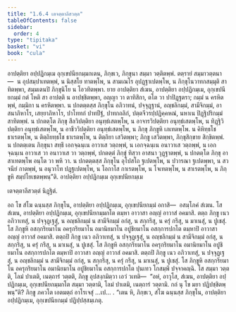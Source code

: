 ```yaml
---
title: "1.6.4 เตจตฺตาลีสวตฺต"
tableOfContents: false
sidebar:
  order: 4
type: "tipitaka"
basket: "vi"
book: "cula"
---
```



<DynamicBreadcrumb />

<Division number="60" book="cula">

<Paragraph number="280" book="cula">
อาปตฺติยา อปฺปฏิกมฺเม อุกฺเขปนียกมฺมกเตน, ภิกฺขเว, ภิกฺขุนา สมฺมา วตฺติตพฺพํ. ตตฺรายํ สมฺมาวตฺตนา—  น อุปสมฺปาเทตพฺพํ, น นิสฺสโย ทาตพฺโพ, น สามเณโร อุปฏฺฐาเปตพฺโพ, น ภิกฺขุโนวาทกสมฺมุติ สาทิตพฺพา, สมฺมเตนปิ ภิกฺขุนิโย น โอวทิตพฺพา. ยาย อาปตฺติยา สํเฆน, อาปตฺติยา อปฺปฏิกมฺเม, อุกฺเขปนียกมฺมํ กตํ โหติ สา อาปตฺติ น อาปชฺชิตพฺพา, อญฺญา วา ตาทิสิกา, ตโต วา ปาปิฏฺฐตรา; กมฺมํ น ครหิตพฺพํ, กมฺมิกา น ครหิตพฺพา. น ปกตตฺตสฺส ภิกฺขุโน อภิวาทนํ, ปจฺจุฏฺฐานํ, อญฺชลิกมฺมํ, สามีจิกมฺมํ, อาสนาภิหาโร, เสยฺยาภิหาโร, ปาโททกํ ปาทปีฐํ, ปาทกถลิกํ, ปตฺตจีวรปฺปฏิคฺคหณํ, นหาเน ปิฏฺฐิปริกมฺมํ สาทิตพฺพํ. น ปกตตฺโต ภิกฺขุ สีลวิปตฺติยา อนุทฺธํเสตพฺโพ, น อาจารวิปตฺติยา อนุทฺธํเสตพฺโพ, น ทิฏฺฐิวิปตฺติยา อนุทฺธํเสตพฺโพ, น อาชีววิปตฺติยา อนุทฺธํเสตพฺโพ, น ภิกฺขุ ภิกฺขูหิ เภเทตพฺโพ. น คิหิทฺธโช ธาเรตพฺโพ, น ติตฺถิยทฺธโช ธาเรตพฺโพ, น ติตฺถิยา เสวิตพฺพา; ภิกฺขู เสวิตพฺพา, ภิกฺขุสิกฺขาย สิกฺขิตพฺพํ. น ปกตตฺเตน ภิกฺขุนา สทฺธึ เอกจฺฉนฺเน อาวาเส วตฺถพฺพํ, น เอกจฺฉนฺเน อนาวาเส วตฺถพฺพํ, น เอกจฺฉนฺเน อาวาเส วา อนาวาเส วา วตฺถพฺพํ, ปกตตฺตํ ภิกฺขุํ ทิสฺวา อาสนา วุฏฺฐาตพฺพํ, น ปกตตฺโต ภิกฺขุ อาสาเทตพฺโพ อนฺโต วา พหิ วา. น ปกตตฺตสฺส ภิกฺขุโน อุโปสโถ ฐเปตพฺโพ, น ปวารณา ฐเปตพฺพา, น สวจนียํ กาตพฺพํ, น อนุวาโท ปฏฺฐเปตพฺโพ, น โอกาโส กาเรตพฺโพ, น โจเทตพฺโพ, น สาเรตพฺโพ, น ภิกฺขูหิ สมฺปโยเชตพฺพนฺ”ติ.

</Paragraph>
</Division>

<Paragraph number="281" type="center" book="cula">
อาปตฺติยา อปฺปฏิกมฺเม อุกฺเขปนียกมฺเม

  
เตจตฺตาลีสวตฺตํ นิฏฺฐิตํ.


</Paragraph>

<Division number="61" book="cula">

<Paragraph number="282" book="cula">
อถ โข สํโฆ ฉนฺนสฺส ภิกฺขุโน, อาปตฺติยา อปฺปฏิกมฺเม, อุกฺเขปนียกมฺมํ อกาสิ—  อสมฺโภคํ สํเฆน. โส สํเฆน, อาปตฺติยา อปฺปฏิกมฺเม, อุกฺเขปนียกมฺมกโต ตมฺหา อาวาสา อญฺญํ อาวาสํ อคมาสิ. ตตฺถ ภิกฺขู เนว อภิวาเทสุํ, น ปจฺจุฏฺเฐสุํ, น อญฺชลิกมฺมํ น สามีจิกมฺมํ อกํสุ, น สกฺกรึสุ, น ครุํ กรึสุ, น มาเนสุํ, น ปูเชสุํ. โส ภิกฺขูหิ อสกฺกริยมาโน อครุกริยมาโน อมานิยมาโน อปูชิยมาโน อสกฺการปกโต ตมฺหาปิ อาวาสา อญฺญํ อาวาสํ อคมาสิ. ตตฺถปิ ภิกฺขู เนว อภิวาเทสุํ, น ปจฺจุฏฺเฐสุํ, น อญฺชลิกมฺมํ น สามีจิกมฺมํ อกํสุ, น สกฺกรึสุ, น ครุํ กรึสุ, น มาเนสุํ, น ปูเชสุํ. โส ภิกฺขูหิ อสกฺกริยมาโน อครุกริยมาโน อมานิยมาโน อปูชิยมาโน อสกฺการปกโต ตมฺหาปิ อาวาสา อญฺญํ อาวาสํ อคมาสิ. ตตฺถปิ ภิกฺขู เนว อภิวาเทสุํ, น ปจฺจุฏฺเฐสุํ, น อญฺชลิกมฺมํ น สามีจิกมฺมํ อกํสุ, น สกฺกรึสุ, น ครุํ กรึสุ, น มาเนสุํ, น ปูเชสุํ. โส ภิกฺขูหิ อสกฺกริยมาโน อครุกริยมาโน อมานิยมาโน อปูชิยมาโน อสกฺการปกโต ปุนเทว โกสมฺพึ ปจฺจาคญฺฉิ. โส สมฺมา วตฺตติ, โลมํ ปาเตติ, เนตฺถารํ วตฺตติ, ภิกฺขู อุปสงฺกมิตฺวา เอวํ วเทติ—  “อหํ, อาวุโส, สํเฆน, อาปตฺติยา อปฺปฏิกมฺเม, อุกฺเขปนียกมฺมกโต สมฺมา วตฺตามิ, โลมํ ปาเตมิ, เนตฺถารํ วตฺตามิ. กถํ นุ โข มยา ปฏิปชฺชิตพฺพนฺ”ติ? ภิกฺขู ภควโต เอตมตฺถํ อาโรเจสุํ …เป… . “เตน หิ, ภิกฺขเว, สํโฆ ฉนฺนสฺส ภิกฺขุโน, อาปตฺติยา อปฺปฏิกมฺเม, อุกฺเขปนียกมฺมํ ปฏิปฺปสฺสมฺเภตุ.
</Paragraph>
</Division>